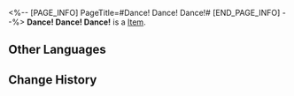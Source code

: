 <%-- [PAGE_INFO]
PageTitle=#Dance! Dance! Dance!#
[END_PAGE_INFO] --%>
{{Item Infobox
|id          = 21018
|image       = Item Dance! Dance! Dance!.png
|type        = 
|invCategory = Light Cone
|rarity      = 4
|effect      = Light Cone for the Path of {{Color|h|Harmony}}. The Light Cone ability is only effective for characters of this Path.
|description = ''"Why couldn't Hook do a spinning dance move, just like how Clara does?"''<br />She clenched her tiny fists and pouted her cute lips, her chubby little face looking redder than ever under her signature felt hat.<br />''"Please, Mr. Svarog, can you please help Hook with this?"''<br />Without saying any words, Mr. Svarog began to hold out his robotic arm.
}}
{{Description|''"I'm g&mdash;gonna be sick!!! Put me down now! Please!"''}}
'''Dance! Dance! Dance!''' is a [[Item]].

==Other Languages==
{{Other Languages
|en   = Dance! Dance! Dance!
|zhs  = 舞！舞！舞！
|zht  = 舞！舞！舞！
|ja   = ダンス！ダンス！ダンス！
|ko   = 댄스! 댄스! 댄스!
|es   = ¡A bailar!
|fr   = Ça n'arrête pas de danser !
|ru   = Танцуй! Танцуй! Танцуй!
|th   = Dance! Dance! Dance!
|vi   = Múa! Múa! Múa!
|de   = Tanz! Tanz! Tanz!
|id   = Dance! Dance! Dance!
|pt   = Dance! Dance! Dance!
}}

==Change History==
{{Change History|2.0}}